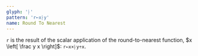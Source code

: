 ```yaml
---
glyph: '⸠'
pattern: 'r←x⸠y'
name: Round To Nearest
---
```


`r` is the result of the scalar application of the round-to-nearest function, $x \left[ \frac y x \right]$: `r←x×⸠y÷x`.